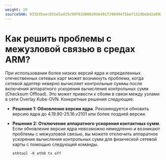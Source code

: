 ```yaml
---
weight: 10
sourceSHA: 933b35eec655e5a415c99f63d8602936491f390494f5be7151dbeb42a6922827
---
```


# Как решить проблемы с межузловой связью в средах ARM?

При использовании более низких версий ядра и определенных отечественных сетевых карт может возникнуть проблема, когда сетевой адаптер неверно вычисляет контрольные суммы после включения аппаратного ускорения вычисления контрольных сумм (Checksum Offload). Это может привести к сбоям в связи между узлами в сети Overlay Kube-OVN. Конкретные решения следующие:

- **Решение 1: Обновление версии ядра**. Рекомендуется обновить версию ядра до 4.19.90-25.16.v2101 или более поздней версии.

- **Решение 2: Отключение аппаратного ускорения контактных сумм**. Если обновление версии ядра невозможно немедленно и возникают проблемы с межузловой связью, вы можете отключить аппаратное ускорение вычисления контрольных сумм для физической сетевой карты с помощью следующей команды.

  ```
  ethtool -K eth0 tx off
  ```
